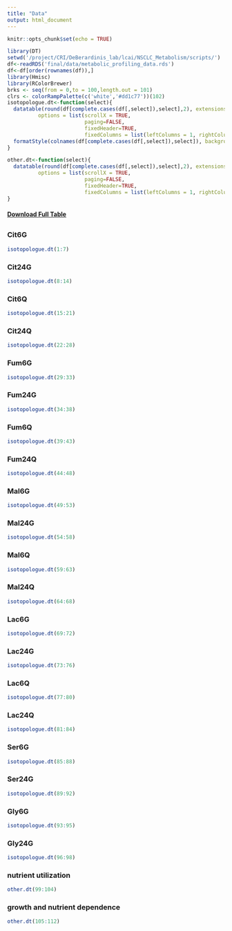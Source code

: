 ```yaml
---
title: "Data"
output: html_document
---
```


```r
knitr::opts_chunk$set(echo = TRUE)
```

```r
library(DT)
setwd('/project/CRI/DeBerardinis_lab/lcai/NSCLC_Metabolism/scripts/')
df<-readRDS('final/data/metabolic_profiling_data.rds')
df<-df[order(rownames(df)),]
library(Hmisc)
library(RColorBrewer)
brks <- seq(from = 0,to = 100,length.out = 101)
clrs <- colorRampPalette(c('white','#dd1c77'))(102)
isotopologue.dt<-function(select){
  datatable(round(df[complete.cases(df[,select]),select],2), extensions = c('FixedColumns',"FixedHeader"), 
          options = list(scrollX = TRUE, 
                         paging=FALSE,
                         fixedHeader=TRUE,
                         fixedColumns = list(leftColumns = 1, rightColumns = 0))) %>%
  formatStyle(colnames(df[complete.cases(df[,select]),select]), backgroundColor = styleInterval(brks, clrs))
}

other.dt<-function(select){
  datatable(round(df[complete.cases(df[,select]),select],2), extensions = c('FixedColumns',"FixedHeader"), 
          options = list(scrollX = TRUE, 
                         paging=FALSE,
                         fixedHeader=TRUE,
                         fixedColumns = list(leftColumns = 1, rightColumns = 0)))
}
```

#### <a href="NSCLC_metabolic_profiling.xlsx" download="NSCLC_metabolic_profiling.xlsx">Download Full Table</a>

##  {.tabset .tabset-fade .tabset-pills}

### Cit6G
```r
isotopologue.dt(1:7)
```

### Cit24G
```r
isotopologue.dt(8:14)
```

### Cit6Q
```r
isotopologue.dt(15:21)
```

### Cit24Q
```r
isotopologue.dt(22:28)
```

### Fum6G
```r
isotopologue.dt(29:33)
```

### Fum24G
```r
isotopologue.dt(34:38)
```

### Fum6Q
```r
isotopologue.dt(39:43)
```

### Fum24Q
```r
isotopologue.dt(44:48)
```

### Mal6G
```r
isotopologue.dt(49:53)
```

### Mal24G
```r
isotopologue.dt(54:58)
```

### Mal6Q
```r
isotopologue.dt(59:63)
```

### Mal24Q
```r
isotopologue.dt(64:68)
```

### Lac6G
```r
isotopologue.dt(69:72)
```

### Lac24G
```r
isotopologue.dt(73:76)
```

### Lac6Q
```r
isotopologue.dt(77:80)
```

### Lac24Q
```r
isotopologue.dt(81:84)
```

### Ser6G
```r
isotopologue.dt(85:88)
```

### Ser24G
```r
isotopologue.dt(89:92)
```

### Gly6G
```r
isotopologue.dt(93:95)
```

### Gly24G
```r
isotopologue.dt(96:98)
```

### nutrient utilization
```r
other.dt(99:104)
```

### growth and nutrient dependence
```r
other.dt(105:112)
```

